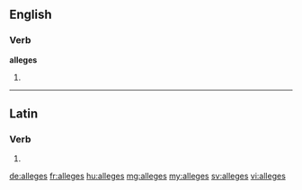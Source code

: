 ==English==

===Verb===
'''alleges'''

# {{en-third-person singular of|allege}}

----

==Latin==

===Verb===
{{la-verb-form|allēgēs}}

# {{conjugation of|allēgō||2|s|pres|act|sub|lang=la}}

[[de:alleges]]
[[fr:alleges]]
[[hu:alleges]]
[[mg:alleges]]
[[my:alleges]]
[[sv:alleges]]
[[vi:alleges]]